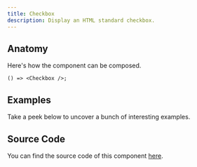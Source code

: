 ```yaml
---
title: Checkbox
description: Display an HTML standard checkbox.
---
```


<Preview example="checkbox-default" />

## Anatomy

Here's how the component can be composed.

```tsx
() => <Checkbox />;
```

## Examples

Take a peek below to uncover a bunch of interesting examples.

<Preview example="checkbox-list" />

## Source Code

You can find the source code of this component
[here](https://github.com/askides/ui/blob/main/src/_comp/ui/Checkbox.tsx).
